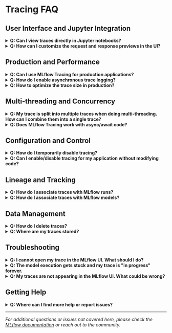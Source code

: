 
# Tracing FAQ

## User Interface and Jupyter Integration

<details>
<summary><strong>Q: Can I view traces directly in Jupyter notebooks?</strong></summary>

Yes! Jupyter integration is available in MLflow 2.20 and above. The trace UI automatically displays within notebooks when:

1. Cell code generates a trace
2. You call <APILink fn="mlflow.search_traces" />
3. You display a trace object

```python
import mlflow

# Set tracking URI to your MLflow server
mlflow.set_tracking_uri("http://localhost:5000")


@mlflow.trace
def my_function():
    return "Hello World"


# Trace UI will appear automatically in the notebook
my_function()
```

To control the display:

```python
# Disable notebook display
mlflow.tracing.disable_notebook_display()

# Enable notebook display
mlflow.tracing.enable_notebook_display()
```

</details>

<details>
<summary><strong>Q: How can I customize the request and response previews in the UI?</strong></summary>

You can customize what appears in the Request and Response columns of the trace list using <APILink fn="mlflow.update_current_trace" />:

```python
@mlflow.trace
def predict(messages: list[dict]) -> str:
    # Customize the request preview for long message histories
    custom_preview = f'{messages[0]["content"][:10]} ... {messages[-1]["content"][:10]}'
    mlflow.update_current_trace(request_preview=custom_preview)

    # Your model logic here
    result = process_messages(messages)

    # Customize response preview
    mlflow.update_current_trace(response_preview=f"Result: {result[:50]}...")
    return result
```

</details>

## Production and Performance

<details>
<summary><strong>Q: Can I use MLflow Tracing for production applications?</strong></summary>

Yes, MLflow Tracing is stable and designed to be used in production environments.

When using MLflow Tracing in production environments, we recommend using the <ins>[MLflow Tracing SDK](https://pypi.org/project/mlflow-tracing/)</ins> (`mlflow-tracing`) to instrument your code/models/agents with a minimal set of dependencies and a smaller installation footprint. The SDK is designed to be a perfect fit for production environments where you want an efficient and lightweight tracing solution. Please refer to the <ins>[Production Monitoring](/genai/tracing/prod-tracing)</ins> section for more details.

</details>

<details>
<summary><strong>Q: How do I enable asynchronous trace logging?</strong></summary>

Asynchronous logging can significantly reduce performance overhead (about 80% for typical workloads):

```python
import mlflow

# Enable async logging
mlflow.config.enable_async_logging()

# Traces will be logged asynchronously
with mlflow.start_span(name="foo") as span:
    span.set_inputs({"a": 1})
    span.set_outputs({"b": 2})

# Manually flush if needed
mlflow.flush_trace_async_logging()
```

**Configuration options:**

You can configure the detailed behavior of asynchronous logging using the following environment variables:

| Environment Variable                        | Description              | Default |
| ------------------------------------------- | ------------------------ | ------- |
| `MLFLOW_ASYNC_TRACE_LOGGING_MAX_WORKERS`    | Maximum worker threads   | `10`    |
| `MLFLOW_ASYNC_TRACE_LOGGING_MAX_QUEUE_SIZE` | Maximum queued traces    | `1000`  |
| `MLFLOW_ASYNC_TRACE_LOGGING_RETRY_TIMEOUT`  | Retry timeout in seconds | `500`   |

</details>

<details>
<summary><strong>Q: How to optimize the trace size in production?</strong></summary>

MLflow's Automatic Tracing integration captures rich information that are helpful for debugging and evaluating the model/agent. However, this comes at the cost of trace size. For example, you may not want to log the all retrieved document texts from your RAG application.

MLflow supports plugging-in custom post-processing hooks applied to trace data before exporting to the backend. This allows you to reduce the trace size by removing unnecessary data, or applying security guardrails such as masking sensitive data.

To register a custom hooks, use the <APILink fn="mlflow.tracing.configure">`mlflow.tracing.configure`</APILink> API. For example, the following code filters out the document contents from the retriever span output to reduce the trace size:

```python
import mlflow
from mlflow.entities.span import Span, SpanType


# Define a custom hook that takes a span as input and mutates it in-place.
def filter_retrieval_output(span: Span):
    """Filter out the document contents from the retriever span output and only keep the document ids."""
    if span.span_type == SpanType.RETRIEVAL:
        documents = span.outputs.get("documents")
        document_ids = [doc.id for doc in documents]
        span.set_outputs({"document_ids": document_ids})


# Register the hook
mlflow.tracing.configure(span_processors=[filter_retrieval_output])

# Any traces created after the configuration will be filtered by the hook.
...
```

Refer to the <ins>[Redacting Sensitive Data Safe](/genai/tracing/observe-with-traces/masking)</ins> guide for more details about the hook API and examples.

</details>

## Multi-threading and Concurrency

<details>
<summary><strong>Q: My trace is split into multiple traces when doing multi-threading. How can I combine them into a single trace?</strong></summary>

As MLflow Tracing depends on Python ContextVar, each thread has its own trace context by default, but it is possible to generate a single trace for multi-threaded applications with a few additional steps.

Here's a quick example:

```python
import contextvars
import mlflow
from concurrent.futures import ThreadPoolExecutor


@mlflow.trace
def worker_function(data):
    # Worker logic here
    return process_data(data)


@mlflow.trace
def main_function(data_list):
    with ThreadPoolExecutor() as executor:
        futures = []
        for data in data_list:
            # Copy context to worker thread
            ctx = contextvars.copy_context()
            futures.append(executor.submit(ctx.run, worker_function, data))

        results = [future.result() for future in futures]
    return results
```

</details>

<details>
<summary><strong>Q: Does MLflow Tracing work with async/await code?</strong></summary>

Yes, MLflow Tracing supports async functions. The `@mlflow.trace` decorator works seamlessly with async functions:

```python
import asyncio
import mlflow


@mlflow.trace
async def async_function(query: str):
    # Async operations are traced normally
    result = await some_async_operation(query)
    return result


# Usage
asyncio.run(async_function("test query"))
```

</details>

## Configuration and Control

<details>
<summary><strong>Q: How do I temporarily disable tracing?</strong></summary>

To **disable** tracing, <APILink fn="mlflow.tracing.disable" /> API will cease the collection of trace data from within MLflow and will not log any data to the MLflow Tracking service regarding traces.

To **enable** tracing (if it had been temporarily disabled), <APILink fn="mlflow.tracing.enable" /> API will re-enable tracing functionality for instrumented models that are invoked.

```python
import mlflow

# Disable tracing
mlflow.tracing.disable()


# Your traced functions won't generate traces
@mlflow.trace
def my_function():
    return "No trace generated"


my_function()

# Re-enable tracing
mlflow.tracing.enable()

# Now traces will be generated again
my_function()  # This will generate a trace
```

</details>

<details>
<summary><strong>Q: Can I enable/disable tracing for my application without modifying code?</strong></summary>

Yes, you can use environment variables and global configuration:

**Environment variable**: Set `MLFLOW_TRACING_ENABLED=false` to disable all tracing:

```bash
export MLFLOW_TRACING_ENABLED=false
python your_app.py  # No traces will be generated
```

**Conditional tracing**: Use programmatic control:

```python
import mlflow
import os

# Only trace in development
if os.getenv("ENVIRONMENT") == "development":
    mlflow.openai.autolog()
```

</details>

## Lineage and Tracking

<details>
<summary><strong>Q: How do I associate traces with MLflow runs?</strong></summary>

If a trace is generated within a run context, it will automatically be associated with that run:

```python
import mlflow

# Create and activate an experiment
mlflow.set_experiment("Run Associated Tracing")

# Start a new MLflow Run
with mlflow.start_run() as run:
    # Traces created here are associated with the run
    with mlflow.start_span(name="Run Span") as parent_span:
        parent_span.set_inputs({"input": "a"})
        parent_span.set_outputs({"response": "b"})
```

You can then retrieve traces for a specific run:

```python
# Retrieve traces associated with a specific Run
traces = mlflow.search_traces(run_id=run.info.run_id)
print(traces)
```

</details>

<details>
<summary><strong>Q: How do I associate traces with MLflow models?</strong></summary>

To associate traces with MLflow models, you can use the <APILink fn="mlflow.set_active_model" /> API.

```python
import mlflow
import openai

mlflow.openai.autolog()
client = openai.OpenAI()


# Set the active model for linking traces
mlflow.set_active_model(name="my_model")


# Traces generated after the model is set as active will be linked to the model
client.chat.completions.create(
    model="gpt-4o-mini",
    messages=[{"role": "user", "content": "Hello!"}],
)
```

</details>

## Data Management

<details>
<summary><strong>Q: How do I delete traces?</strong></summary>

You can delete traces using the <APILink fn="mlflow.client.MlflowClient.delete_traces" /> method:

```python
from mlflow.client import MlflowClient
import time

client = MlflowClient()

# Get the current timestamp in milliseconds
current_time = int(time.time() * 1000)

# Delete traces older than a specific timestamp
deleted_count = client.delete_traces(
    experiment_id="1", max_timestamp_millis=current_time, max_traces=10
)
```

:::tip
Deleting a trace is an irreversible process. Ensure that the settings provided within the `delete_traces` API meet the intended range for deletion.
:::

Read more about [trace deletion](/genai/tracing/observe-with-traces/delete-traces).

</details>

<details>
<summary><strong>Q: Where are my traces stored?</strong></summary>

Traces are stored in your MLflow tracking backend:

**Local filesystem**: When using `mlflow ui` locally, traces are stored in the `mlruns` directory.

**Remote tracking server**: When using a remote MLflow server, traces are stored in the configured backend (database + artifact store)

**Database**: Trace metadata is stored in the MLflow tracking database

**Artifact store**: Large trace data may be stored in the artifact store (filesystem, S3, etc.)

</details>

## Troubleshooting

<details>
<summary><strong>Q: I cannot open my trace in the MLflow UI. What should I do?</strong></summary>

There are multiple possible reasons why a trace may not be viewable in the MLflow UI:

1. **The trace is not completed yet**: If the trace is still being collected, MLflow cannot display spans in the UI. Ensure that all spans are properly ended with either "OK" or "ERROR" status.

2. **The browser cache is outdated**: When you upgrade MLflow to a new version, the browser cache may contain outdated data and prevent the UI from displaying traces correctly. Clear your browser cache (Shift+F5) and refresh the page.

3. **MLflow server connectivity**: Ensure your MLflow tracking server is running and accessible:

   ```bash
   mlflow ui --host 0.0.0.0 --port 5000
   ```

4. **Experiment permissions**: Verify you have access to the experiment containing the trace.

</details>

<details>
<summary><strong>Q: The model execution gets stuck and my trace is "in progress" forever.</strong></summary>

Sometimes a model or an agent gets stuck in a long-running operation or an infinite loop, causing the trace to be stuck in the "in progress" state.

To prevent this, you can set a timeout for the trace using the `MLFLOW_TRACE_TIMEOUT_SECONDS` environment variable. If the trace exceeds the timeout, MLflow will automatically halt the trace with `ERROR` status and export it to the backend, so that you can analyze the spans to identify the issue. By default, the timeout is not set.

:::note
The timeout only applies to MLflow trace. The main program, model, or agent, will continue to run even if the trace is halted.
:::

For example, the following code sets the timeout to 5 seconds and simulates how MLflow handles a long-running operation:

```python
import mlflow
import os
import time

# Set the timeout to 5 seconds for demonstration purposes
os.environ["MLFLOW_TRACE_TIMEOUT_SECONDS"] = "5"


# Simulate a long-running operation
@mlflow.trace
def long_running():
    for _ in range(10):
        child()


@mlflow.trace
def child():
    time.sleep(1)


long_running()
```

:::note
MLflow monitors the trace execution time and expiration in a background thread. By default, this check is performed every second and resource consumption is negligible. If you want to adjust the interval, you can set the `MLFLOW_TRACE_TIMEOUT_CHECK_INTERVAL_SECONDS` environment variable.
:::

</details>

<details>
<summary><strong>Q: My traces are not appearing in the MLflow UI. What could be wrong?</strong></summary>

Several issues could prevent traces from appearing:

**Tracking URI not set**: Ensure your tracking URI is configured:

```python
import mlflow

mlflow.set_tracking_uri("http://localhost:5000")  # or your server URL
```

**Experiment not set**: Make sure you're logging to the correct experiment:

```python
mlflow.set_experiment("my-tracing-experiment")
```

**Autolog not called**: For supported libraries, ensure autolog is called before usage:

```python
mlflow.openai.autolog()  # Call before using OpenAI
```

</details>

## Getting Help

<details>
<summary><strong>Q: Where can I find more help or report issues?</strong></summary>

**Documentation**: Start with the <ins>[MLflow Tracing documentation](/genai/tracing)</ins>

**GitHub Issues**: Report bugs or request features at <ins>[MLflow GitHub](https://github.com/mlflow/mlflow/issues)</ins>

**Community**: Join discussions in the <ins>[MLflow Open Source community](/community)</ins>

**Stack Overflow**: Search or ask questions tagged with `mlflow`

**Databricks Support**: For managed MLflow features, contact Databricks support

</details>

---

_For additional questions or issues not covered here, please check the [MLflow documentation](/genai/tracing) or reach out to the community._
